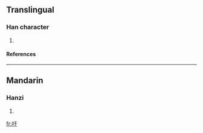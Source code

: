 ==Translingual==
===Han character===
{{Han char|rn=30|rad=口|as=03|sn=6|four=|canj=口竹十 (RHJ)}}
# {{defn|Han|sort=口03}}
====References====
{{Han ref|kx=0174.130|dkj=03274|dj=0387.050|hdz=10579.030|uh=5400|ud=21504}}
----
==Mandarin==
===Hanzi===
{{cmn-hanzi|pin=[[miē]] (mie1)|wg=mieh<sup>1</sup>}}
# {{defn|Mandarin}}

[[fr:吀]]
